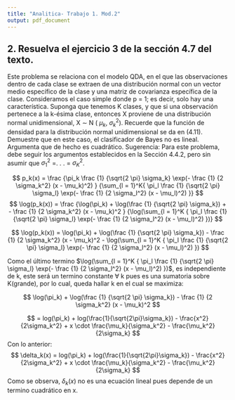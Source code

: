 ```yaml
---
title: "Analitica- Trabajo 1. Mod.2"
output: pdf_document
---
```



## 2. Resuelva el ejercicio 3 de la sección 4.7 del texto. 

Este problema se relaciona con el modelo QDA, en el que las observaciones dentro de cada clase se extraen de una distribución normal con un vector medio específico de la clase y una matriz de covarianza específica de la clase. Consideramos el caso simple donde p = 1; es decir, solo hay una característica.
Suponga que tenemos K clases, y que si una observación pertenece a la k-ésima clase, entonces X proviene de una distribución normal unidimensional, X $\sim$ N ( $\mu_k$,  $\sigma_k^2$). Recuerde que la función de densidad para la distribución normal unidimensional se da en (4.11). Demuestre que en este caso, el clasificador de Bayes no es lineal. Argumenta que de hecho es cuadrático.
Sugerencia: Para este problema, debe seguir los argumentos establecidos en la Sección 4.4.2, pero sin asumir que  $\sigma_1^2$ =. . . = $\sigma_K^2$.

$$
p_k(x) = \frac {\pi_k
                \frac {1} {\sqrt{2 \pi} \sigma_k}
                \exp(- \frac {1} {2 \sigma_k^2} (x - \mu_k)^2)
               }
               {\sum_{l = 1}^K{
                \pi_l
                \frac {1} {\sqrt{2 \pi} \sigma_l}
                \exp(- \frac {1} {2 \sigma_l^2} (x - \mu_l)^2)
               }}
$$
$$
\log(p_k(x)) = \frac {\log(\pi_k) +
                \log(\frac {1} {\sqrt{2 \pi} \sigma_k}) + 
                - \frac {1} {2 \sigma_k^2} (x - \mu_k)^2
               }
               {\log(\sum_{l = 1}^K {
                \pi_l
                \frac {1} {\sqrt{2 \pi} \sigma_l}
                \exp(- \frac {1} {2 \sigma_l^2} (x - \mu_l)^2)
               })}
$$

$$
\log(p_k(x)) = \log(\pi_k) +
                \log(\frac {1} {\sqrt{2 \pi} \sigma_k}) 
                - \frac {1} {2 \sigma_k^2} (x - \mu_k)^2
                -
               \log(\sum_{l = 1}^K {
                \pi_l
                \frac {1} {\sqrt{2 \pi} \sigma_l}
                \exp(- \frac {1} {2 \sigma_l^2} (x - \mu_l)^2)
               })
$$

Como el último termino $\log(\sum_{l = 1}^K {
                \pi_l
                \frac {1} {\sqrt{2 \pi} \sigma_l}
                \exp(- \frac {1} {2 \sigma_l^2} (x - \mu_l)^2)
               })$,
es independiente de k, este será un termino constante $\forall$ k pues es una sumatoria sobre K(grande), por lo cual, queda hallar k en el cual se maximiza:

$$
\log(\pi_k) +
  \log(\frac {1} {\sqrt{2 \pi} \sigma_k})  
  - \frac {1} {2 \sigma_k^2} (x - \mu_k)^2
$$

$$
= log(\pi_k) + log(\frac{1}{\sqrt{2\pi}\sigma_k}) -  \frac{x^2}{2\sigma_k^2} + x \cdot \frac{\mu_k}{\sigma_k^2}  - \frac{\mu_k^2}{2\sigma_k} 
$$
Con lo anterior:
$$
\delta_k(x)
= log(\pi_k) + log(\frac{1}{\sqrt{2\pi}\sigma_k}) -  \frac{x^2}{2\sigma_k^2} + x \cdot \frac{\mu_k}{\sigma_k^2}  - \frac{\mu_k^2}{2\sigma_k} 
$$
Como se observa, $\delta_k(x)$ no es una ecuación lineal pues depende de un termino cuadrático en x.

